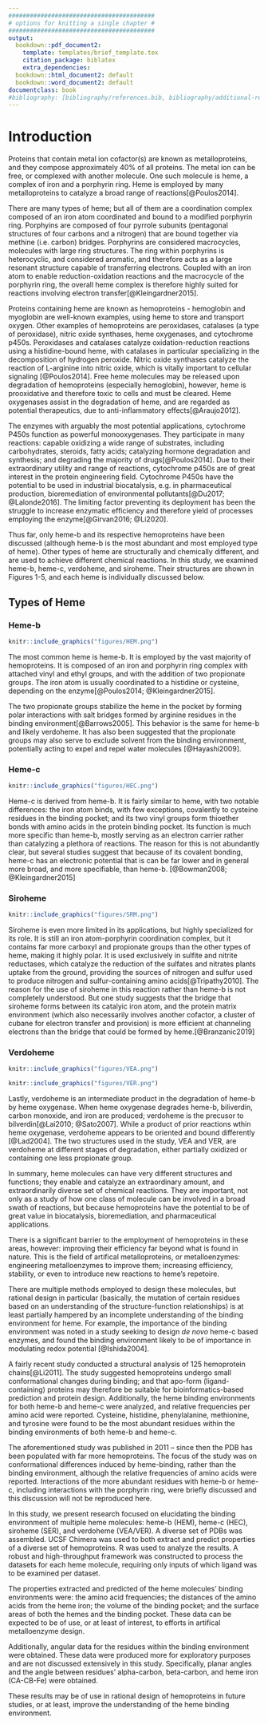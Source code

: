 ```yaml
---
#########################################
# options for knitting a single chapter #
#########################################
output:
  bookdown::pdf_document2:
    template: templates/brief_template.tex
    citation_package: biblatex
    extra_dependencies: 
  bookdown::html_document2: default
  bookdown::word_document2: default
documentclass: book
#bibliography: [bibliography/references.bib, bibliography/additional-references.bib]
---
```


# Introduction {.unnumbered}

```{=tex}
\adjustmtc
\markboth{Introduction}{}
```
<!-- For PDF output, include these two LaTeX commands after unnumbered chapter headings, otherwise the mini table of contents and the running header will show the previous chapter -->

Proteins that contain metal ion cofactor(s) are known as metalloproteins, and they compose approximately 40\% of all proteins. The metal ion can be free, or complexed with another molecule. One such molecule is heme, a complex of iron and a porphyrin ring. Heme is employed by many metalloproteins to catalyze a broad range of reactions[@Poulos2014]. 

There are many types of heme; but all of them are a coordination complex composed of an iron atom coordinated and bound to a modified porphyrin ring. Porphyins are composed of four pyrrole subunits (pentagonal structures of four carbons and a nitrogen) that are bound together via methine (i.e. carbon) bridges. Porphyrins are considered macrocycles, molecules with large ring structures. The ring within porphyrins is heterocyclic, and considered aromatic, and therefore acts as a large resonant structure capable of transferring electrons. Coupled with an iron atom to enable reduction-oxidation reactions and the macrocycle of the porphyrin ring, the overall heme complex is therefore highly suited for reactions involving electron transfer[@Kleingardner2015]. 

<!-- heme-b is proliferate it gets to have its own couple paragraphs -->
Proteins containing heme are known as hemoproteins - hemoglobin and myoglobin are well-known examples, using heme to store and transport oxygen. Other examples of hemoproteins are peroxidases, catalases (a type of peroxidase), nitric oxide synthases, heme oxygenases, and cytochrome p450s. Peroxidases and catalases catalyze oxidation-reduction reactions using a histidine-bound heme, with catalases in particular specializing in the decomposition of hydrogen peroxide. Nitric oxide synthases catalyze the reaction of L-arginine into nitric oxide, which is vitally important to cellular signaling [@Poulos2014]. Free heme molecules may be released upon degradation of hemoproteins (especially hemoglobin), however, heme is prooxidative and therefore toxic to cells and must be cleared. Heme oxygenases assist in the degradation of heme, and are regarded as potential therapeutics, due to anti-inflammatory effects[@Araujo2012].

The enzymes with arguably the most potential applications, cytochrome P450s function as powerful monooxygenases. They participate in many reactions: capable oxidizing a wide range of substrates, including carbohydrates, steroids, fatty acids; catalyzing hormone degradation and synthesis; and degrading the majority of drugs[@Poulos2014]. Due to their extraordinary utility and range of reactions, cytochrome p450s are of great interest in the protein engineering field. Cytochrome P450s have the potential to be used  in industrial biocatalysis, e.g. in pharmaceutical production, bioremediation of environmental pollutants[@Du2017; @Lalonde2016]. The limiting factor preventing its deployment has been the struggle to increase enzymatic efficiency and therefore yield of processes employing the enzyme[@Girvan2016; @Li2020]. 

Thus far, only heme-b and its respective hemoproteins have been discussed (although heme-b  is the most abundant and most employed type of heme). Other types of heme are structurally and chemically different, and are used to achieve different chemical reactions. In this study, we examined heme-b, heme-c, verdoheme, and siroheme. Their structures are shown in Figures 1-5, and each heme is individually discussed below.


## Types of Heme

### Heme-b

```r
knitr::include_graphics("figures/HEM.png")
```

The most common heme is heme-b. It is employed by the vast majority of hemoproteins. It is composed of an iron and porphyrin ring complex with attached vinyl and ethyl groups, and with the addition of two propionate groups. The iron atom is usually coordinated to a histidine or cysteine, depending on the enzyme[@Poulos2014; @Kleingardner2015].

The two propionate groups stabilize the heme in the pocket by forming polar interactions with salt bridges formed by arginine residues in the binding environment[@Barrows2005]. This behavior is the same for heme-b and likely verdoheme. It has also been suggested that the propionate groups may also serve to exclude solvent from the binding environment, potentially acting to expel and repel water molecules [@Hayashi2009]. 

### Heme-c


```r
knitr::include_graphics("figures/HEC.png")
```

Heme-c is derived from heme-b. It is fairly similar to heme, with two notable differences: the iron atom binds, with few exceptions, covalently to cysteine residues in the binding pocket; and its two vinyl groups form thioether bonds with amino acids in the protein binding pocket. Its function is much more specific than heme-b, mostly serving as an electron carrier rather than catalyzing a plethora of reactions. The reason for this is not abundantly clear, but several studies suggest that because of its covalent bonding, heme-c has an electronic potential that is can be far lower and in general more broad, and more specifiable, than heme-b. [@Bowman2008; @Kleingardner2015]

### Siroheme 

```r
knitr::include_graphics("figures/SRM.png")
```

Siroheme is even more limited in its applications, but highly specialized for its role. It is still an iron atom-porphyrin coordination complex, but it contains far more carboxyl and propionate groups than the other types of heme, making it highly polar. It is used exclusively in sulfite and nitrite reductases, which catalyze the reduction of the sulfates and nitrates plants uptake from the ground, providing the sources of nitrogen and sulfur used to produce nitrogen and sulfur-containing amino acids[@Tripathy2010]. The reason for the use of siroheme in this reaction rather than heme-b is not completely understood. But one study suggests that the bridge that siroheme forms between its catalyic iron atom, and the protein matrix environment (which also necessarily involves another cofactor, a cluster of cubane for electron transfer and provision) is more efficient at channeling electrons than the bridge that could be formed by heme.[@Branzanic2019] 

### Verdoheme

```r
knitr::include_graphics("figures/VEA.png")
```
```r
knitr::include_graphics("figures/VER.png")
```

Lastly, verdoheme is an intermediate product in the degradation of heme-b by heme oxygenase. When heme oxygenase degrades heme-b, biliverdin, carbon monoxide, and iron are produced; verdoheme is the precusor to bilverdin[@Lai2010; @Sato2007]. While a product of prior reactions wthin heme oxygenase, verdoheme appears to be oriented and bound differently [@Lad2004]. The two structures used in the study, VEA and VER, are verdoheme at different stages of degradation, either partially oxidized or containing one less propionate group.

In summary, heme molecules can have very different structures and functions; they enable and catalyze an extraordinary amount, and extraordinarily diverse set of chemical reactions. They are important, not only as a study of how one class of molecule can be involved in a broad swath of reactions, but because hemoproteins have the potential to be of great value in biocatalysis, bioremediation, and pharmaceutical applications. 

There is a significant barrier to the employment of hemoproteins in these areas, however: improving their efficiency far beyond what is found in nature. This is the field of artifical metalloproteins, or metalloenzymes: engineering metalloenzymes to improve them; increasing efficiency, stability, or even to introduce new reactions to heme's repetoire.

There are multiple methods employed to design these molecules, but rational design in particular (basically, the mutation of certain residues based on an understanding of the structure-function relationships) is at least partially hampered by an incomplete understanding of the binding environment for heme. For example, the importance of the binding environment was noted in a study seeking to design *de novo* heme-c based enzymes, and found the binding environment likely to be of importance in modulating redox potential [@Ishida2004].

A fairly recent study conducted a structural analysis of 125 hemoprotein chains[@Li2011]. The study suggested hemoproteins undergo small conformational changes during binding; and that apo-form (ligand-containing) proteins may therefore be suitable for bioinformatics-based prediction and protein design. Additionally, the heme binding environments for both heme-b and heme-c were analyzed, and relative frequencies per amino acid were reported. Cysteine, histidine, phenylalanine, methionine, and tyrosine were found to be the most abundant residues within the binding environments of both heme-b and heme-c. 

<!-- Don't repeat their analysis, I think... -->
<!-- Heme-c in particular exhibited a very high frequency of cysteine residues in the binding environment; reasonable given the necessary formation of thioether bonds. Nonpolar residues, aromatic and hydrophobic, were found to have greater than background frequency, suggesting importance interacting with the porphyrin ring. Arginine was in     -->

The aforementioned study was published in 2011 -- since then the PDB has been populated with far more hemoproteins. The focus of the study was on conformational differences induced by heme-binding, rather than the binding environment, although the relative frequencies of amino acids were reported. Interactions of the more abundant residues with heme-b or heme-c, including interactions with the porphyrin ring, were briefly discussed and this discussion will not be reproduced here. 

In this study, we present research focused on elucidating the binding environment of multiple heme molecules: heme-b (HEM), heme-c (HEC), siroheme (SER), and verdoheme (VEA/VER). A diverse set of PDBs was assembled. UCSF Chimera was used to both extract and predict properties of a diverse set of hemoproteins. R was used to analyze the results. A robust and high-throughput framework was constructed to process the datasets for each heme molecule, requiring only inputs of which ligand was to be examined per dataset.

The properties extracted and predicted of the heme molecules' binding environments were: the amino acid frequencies; the distances of the amino acids from the heme iron; the volume of the binding pocket; and the surface areas of both the hemes and the binding pocket. These data can be expected to be of use, or at least of interest, to efforts in artifical metalloenzyme design.

Additionally, angular data for the residues within the binding environment were obtained. These data were produced more for exploratory purposes and are not discussed extensively in this study. Specifically, planar angles and the angle between residues' alpha-carbon, beta-carbon, and heme iron (CA-CB-Fe) were obtained.

These results may be of use in rational design of hemoproteins in future studies, or at least, improve the understanding of the heme binding environment. 
